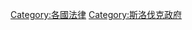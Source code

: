 {{Commons category|Law of Slovakia}}
{{Portal|斯洛伐克|法律}}
{{Cat main|斯洛伐克法律}}

[[Category:各國法律|Category:各國法律]]
[[Category:斯洛伐克政府|Category:斯洛伐克政府]]